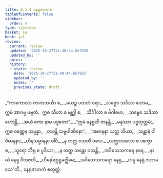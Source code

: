 ```yaml
---
title: 6.1.4 နေရုဇာတက
tableOfContents: false
sidebar:
  order: 4
type: tipitaka
basket: su
book: ja1
review:
  current: review
  updated: '2025-10-27T21:48:44.657935'
  updated_by: ''
  notes: ''
  history:
  - state: review
    date: '2025-10-27T21:48:44.657935'
    updated_by: ''
    notes: ''
    previous_state: draft
---
```



<ReviewStatus review={frontmatter.review} showDetails={true} />

<HypothesisAnnotation frontmatter={frontmatter} />

<DynamicBreadcrumb />

<Division number="20" book="ja1" e="ch" v="22" p="139">

<Paragraph number="1340" type="verses" book="ja1">
_“ကာကောလာ ကာကသင်္ဃာ စ,_  
_မယဉ္စ ပတတံ ဝရာ;_  
_သဗ္ဗေဝ သဒိသာ ဟောမ,_  
ဣမံ အာဂမ္မ ပဗ္ဗတံ._  

</Paragraph>

</Division>
<Division number="21" book="ja1" e="ch" v="22" p="139">

<Paragraph number="1341" type="verses" book="ja1">
ဣဓ သီဟာ စ ဗျဂ္ဃါ စ,_  
_သိင်္ဂါလာ စ မိဂါဓမာ;_  
_သဗ္ဗေဝ သဒိသာ ဟောန္တိ,_  
_အယံ ကော နာမ ပဗ္ဗတော”._  

</Paragraph>

</Division>
<Division number="22" book="ja1" e="ch" v="22" p="140">

<Paragraph number="1342" type="verses" book="ja1">
_“ဣမံ နေရူတိ ဇာနန္တိ,_  
_မနုဿာ ပဗ္ဗတုတ္တမံ;_  
ဣဓ ဝဏ္ဏေန သမ္ပန္နာ,_  
_ဝသန္တိ သဗ္ဗပါဏိနော”._  

</Paragraph>

</Division>
<Division number="23" book="ja1" e="ch" v="22" p="140">

<Paragraph number="1343" type="verses" book="ja1">
_“အမာနနာ ယတ္ထ သိယာ,_  
_သန္တာနံ ဝါ ဝိမာနနာ;_  
_ဟီနသမ္မာနနာ ဝါပိ,_  
_န တတ္ထ ဝသတိံ ဝသေ._  

</Paragraph>

</Division>
<Division number="24" book="ja1" e="ch" v="22" p="140">

<Paragraph number="1344" type="verses" book="ja1">
_ယတ္ထာလသော စ ဒက္ခော စ,_  
_သူရော ဘီရု စ ပူဇိယာ;_  
_န တတ္ထ သန္တော ဝသန္တိ,_  
_အဝိသေသကရေ နရေ._  

</Paragraph>

</Division>
<Division number="25" book="ja1" e="ch" v="22" p="140">

<Paragraph number="1345" type="verses" book="ja1">
_နာယံ နေရု ဝိဘဇတိ,_  
_ဟီနော်က္ကဋ္ဌမဇ္ဈိမေ;_  
_အဝိသေသကရော နေရု,_  
_ဟန္ဒ နေရုံ ဇဟာမသေ”တိ._  


</Paragraph>
</Division>

<Paragraph number="1346" type="center" book="ja1">
နေရုဇာတကံ စတုတ္ထံ.
</Paragraph>